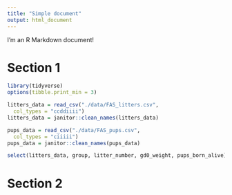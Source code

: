 ```yaml
---
title: "Simple document"
output: html_document
---
```


I'm an R Markdown document! 

# Section 1



```r
library(tidyverse)
options(tibble.print_min = 3)

litters_data = read_csv("./data/FAS_litters.csv",
  col_types = "ccddiiii")
litters_data = janitor::clean_names(litters_data)

pups_data = read_csv("./data/FAS_pups.csv",
  col_types = "ciiiii")
pups_data = janitor::clean_names(pups_data)

select(litters_data, group, litter_number, gd0_weight, pups_born_alive)
```

# Section 2

